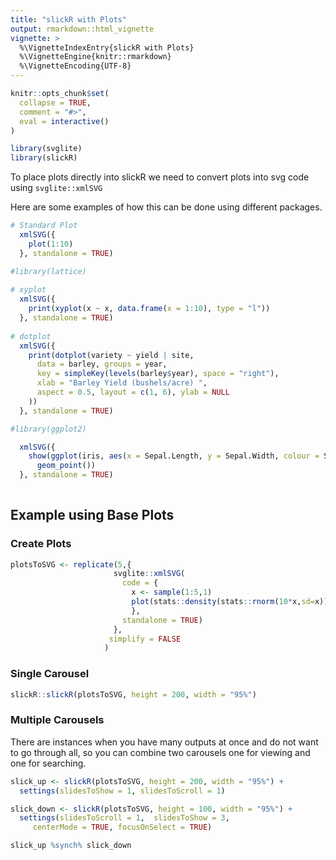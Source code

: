 ```yaml
---
title: "slickR with Plots"
output: rmarkdown::html_vignette
vignette: >
  %\VignetteIndexEntry{slickR with Plots}
  %\VignetteEngine{knitr::rmarkdown}
  %\VignetteEncoding{UTF-8}
---
```


```r
knitr::opts_chunk$set(
  collapse = TRUE,
  comment = "#>",
  eval = interactive()
)
```

```r
library(svglite)
library(slickR)
```

To place plots directly into slickR we need to convert plots into svg code using `svglite::xmlSVG`

Here are some examples of how this can be done using different packages.

```r

# Standard Plot
  xmlSVG({
    plot(1:10)
  }, standalone = TRUE)

#library(lattice)
  
# xyplot
  xmlSVG({
    print(xyplot(x ~ x, data.frame(x = 1:10), type = "l"))
  }, standalone = TRUE)
    
# dotplot
  xmlSVG({
    print(dotplot(variety ~ yield | site,
      data = barley, groups = year,
      key = simpleKey(levels(barley$year), space = "right"),
      xlab = "Barley Yield (bushels/acre) ",
      aspect = 0.5, layout = c(1, 6), ylab = NULL
    ))
  }, standalone = TRUE)

#library(ggplot2)

  xmlSVG({
    show(ggplot(iris, aes(x = Sepal.Length, y = Sepal.Width, colour = Species)) +
      geom_point())
  }, standalone = TRUE)  
  
```

## Example using Base Plots

### Create Plots

```r
plotsToSVG <- replicate(5,{
                       svglite::xmlSVG(
                         code = {
                           x <- sample(1:5,1)
                           plot(stats::density(stats::rnorm(10*x,sd=x)))
                           },
                         standalone = TRUE)
                       },
                      simplify = FALSE
                     )
```

### Single Carousel
 
```r
slickR::slickR(plotsToSVG, height = 200, width = "95%")
```


### Multiple Carousels

There are instances when you have many outputs at once and do not want to go through all, so you can combine two carousels one for viewing and one for searching.

```r

slick_up <- slickR(plotsToSVG, height = 200, width = "95%") + 
  settings(slidesToShow = 1, slidesToScroll = 1)

slick_down <- slickR(plotsToSVG, height = 100, width = "95%") + 
  settings(slidesToScroll = 1,  slidesToShow = 3, 
     centerMode = TRUE, focusOnSelect = TRUE)

slick_up %synch% slick_down

```
